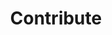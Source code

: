 ---
title: Contribute
description: Want to help improving BYODocs? Let us guide you
status: 'WIP'
---